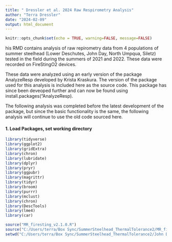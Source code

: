 ```yaml
---
title: " Dressler et al. 2024 Raw Respirometry Analysis"
author: "Terra Dressler"
date: "2024-02-09"
output: html_document
---
```


```r
knitr::opts_chunk$set(echo = TRUE, warning=FALSE, message=FALSE)
```

his RMD contains analysis of raw repirometry data from 4 populations of summer steelhead (Lower Deschutes, John Day, North Umpqua, Siletz) tested in the field during the summers of 2021 and 2022. These data were recorded on FireStingO2 devices.

These data were analyzed using an early version of the package AnalyzeResp developed by Krista Kraskura. The version of the package used for this analysis is included here as the source code. This package has since been deveoped further and can now be found using install.packages("AnalyzeResp). 

The following analysis was completed before the latest development of the package, but since the basic functionality is the same, the following analysis will continue to use the old code sourced here. 



#### 1. Load Packages, set working directory
```r

library(tidyverse)
library(ggplot2)
library(gridExtra)
library(chron)
library(lubridate)
library(dplyr)
library(pryr)
library(ggpubr)
library(magrittr)
library(tidyr)
library(broom)
library(purrr)
library(mclust)
library(chron)
library(DescTools)
library(lme4)
library(car)

source("MR_firesting_v2.1.0.R")
source("C:/Users/terra/Box Sync/SummerSteelhead_ThermalTolerance2/MR_firesting_v2.1.0.R")
setwd("C:/Users/terra/Box Sync/SummerSteelhead_ThermalTolerance2/John Day/2021_BridgeCreek")

```